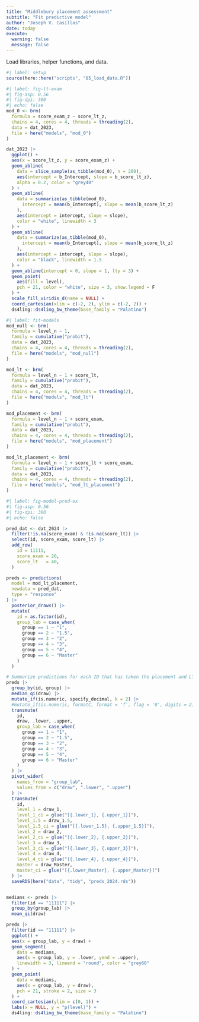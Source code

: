 ```yaml
---
title: "Middlebury placement assessment"
subtitle: "Fit predictive model"
author: "Joseph V. Casillas"
date: today
execute: 
  warning: false
  message: false
---
```


Load libraries, helper functions, and data. 

```r
#| label: setup
source(here::here("scripts", "05_load_data.R"))
```

```r
#| label: fig-lt-exam
#| fig-asp: 0.56
#| fig-dpi: 300
#| echo: false
mod_0 <- brm(
  formula = score_exam_z ~ score_lt_z, 
  chains = 4, cores = 4, threads = threading(2), 
  data = dat_2023, 
  file = here("models", "mod_0")
)

dat_2023 |> 
  ggplot() + 
  aes(x = score_lt_z, y = score_exam_z) + 
  geom_abline(
    data = slice_sample(as_tibble(mod_0), n = 200), 
    aes(intercept = b_Intercept, slope = b_score_lt_z), 
    alpha = 0.2, color = "grey40"
  ) + 
  geom_abline(
    data = summarize(as_tibble(mod_0), 
      intercept = mean(b_Intercept), slope = mean(b_score_lt_z)
    ), 
    aes(intercept = intercept, slope = slope), 
    color = "white", linewidth = 3
  ) + 
  geom_abline(
    data = summarize(as_tibble(mod_0), 
      intercept = mean(b_Intercept), slope = mean(b_score_lt_z)
    ), 
    aes(intercept = intercept, slope = slope), 
    color = "black", linewidth = 1.5
  ) + 
  geom_abline(intercept = 0, slope = 1, lty = 3) + 
  geom_point(
    aes(fill = level), 
    pch = 21, color = "white", size = 3, show.legend = F
  ) + 
  scale_fill_viridis_d(name = NULL) + 
  coord_cartesian(xlim = c(-2, 2), ylim = c(-2, 2)) + 
  ds4ling::ds4ling_bw_theme(base_family = "Palatino")
```


```r
#| label: fit-models
mod_null <- brm(
  formula = level_n ~ 1, 
  family = cumulative("probit"), 
  data = dat_2023, 
  chains = 4, cores = 4, threads = threading(2), 
  file = here("models", "mod_null")
)

mod_lt <- brm(
  formula = level_n ~ 1 + score_lt, 
  family = cumulative("probit"), 
  data = dat_2023, 
  chains = 4, cores = 4, threads = threading(2), 
  file = here("models", "mod_lt")
)

mod_placement <- brm(
  formula = level_n ~ 1 + score_exam, 
  family = cumulative("probit"), 
  data = dat_2023, 
  chains = 4, cores = 4, threads = threading(2), 
  file = here("models", "mod_placement")
)

mod_lt_placement <- brm(
  formula = level_n ~ 1 + score_lt + score_exam, 
  family = cumulative("probit"), 
  data = dat_2023, 
  chains = 4, cores = 4, threads = threading(2), 
  file = here("models", "mod_lt_placement")
)

```




```r
#| label: fig-model-pred-ex
#| fig-asp: 0.56
#| fig-dpi: 300
#| echo: false

pred_dat <- dat_2024 |> 
  filter(!is.na(score_exam) & !is.na(score_lt)) |> 
  select(id, score_exam, score_lt) |> 
  add_row(
    id = 11111, 
    score_exam = 20, 
    score_lt   = 40, 
  )

preds <- predictions(
  model = mod_lt_placement, 
  newdata = pred_dat, 
  type = "response"
) |> 
  posterior_draws() |> 
  mutate(
    id = as.factor(id), 
    group_lab = case_when(
      group == 1 ~ "1", 
      group == 2 ~ "1.5", 
      group == 3 ~ "2", 
      group == 4 ~ "3", 
      group == 5 ~ "4", 
      group == 6 ~ "Master"
    )
  ) 

# Summarize predictions for each ID that has taken the placement and LT
preds |> 
  group_by(id, group) |> 
  median_qi(draw) |> 
  mutate_if(is.numeric, specify_decimal, k = 2) |> 
  #mutate_if(is.numeric, formatC, format = 'f', flag = '0', digits = 2) |> 
  transmute(
    id, 
    draw, .lower, .upper, 
    group_lab = case_when(
      group == 1 ~ "1", 
      group == 2 ~ "1.5", 
      group == 3 ~ "2", 
      group == 4 ~ "3", 
      group == 5 ~ "4", 
      group == 6 ~ "Master"
    )
  ) |> 
  pivot_wider(
    names_from = "group_lab", 
    values_from = c("draw", ".lower", ".upper")
  ) |> 
  transmute(
    id, 
    level_1 = draw_1, 
    level_1_ci = glue("[{.lower_1}, {.upper_1}]"), 
    level_1.5 = draw_1.5, 
    level_1.5_ci = glue("[{.lower_1.5}, {.upper_1.5}]"), 
    level_2 = draw_2, 
    level_2_ci = glue("[{.lower_2}, {.upper_2}]"), 
    level_3 = draw_3, 
    level_3_ci = glue("[{.lower_3}, {.upper_3}]"), 
    level_4 = draw_4, 
    level_4_ci = glue("[{.lower_4}, {.upper_4}]"), 
    master = draw_Master, 
    master_ci = glue("[{.lower_Master}, {.upper_Master}]") 
  ) |> 
  saveRDS(here("data", "tidy", "preds_2024.rds"))


medians <- preds |> 
  filter(id == "11111") |> 
  group_by(group_lab) |> 
  mean_qi(draw)

preds |> 
  filter(id == "11111") |> 
  ggplot() + 
  aes(x = group_lab, y = draw) + 
  geom_segment(
    data = medians, 
    aes(x = group_lab, y = .lower, yend = .upper), 
    linewidth = 3, lineend = "round", color = "grey60"
  ) + 
  geom_point(
    data = medians, 
    aes(x = group_lab, y = draw), 
    pch = 21, stroke = 2, size = 3
  ) + 
  coord_cartesian(ylim = c(0, 1)) + 
  labs(x = NULL, y = "p(level)") + 
  ds4ling::ds4ling_bw_theme(base_family = "Palatino")

```

